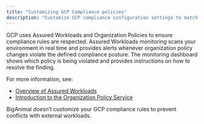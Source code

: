 ```yaml
---
title: "Customizing GCP Compliance policies"
description: "Customize GCP compliance configuration settings to match BigAnimal's resource configurations"
---
```


GCP uses Assured Workloads and Organization Policies to ensure compliance rules are respected. Assured Workloads monitoring scans your environment in real time and provides alerts whenever organization policy changes violate the defined compliance posture. The monitoring dashboard shows which policy is being violated and provides instructions on how to resolve the finding.

For more information, see:
- [Overview of Assured Workloads](https://cloud.google.com/assured-workloads/docs/overview)
- [Introduction to the Organization Policy Service](https://cloud.google.com/resource-manager/docs/organization-policy/overview)

BigAnimal doesn’t customize your GCP compliance rules to prevent conflicts with external workloads.
